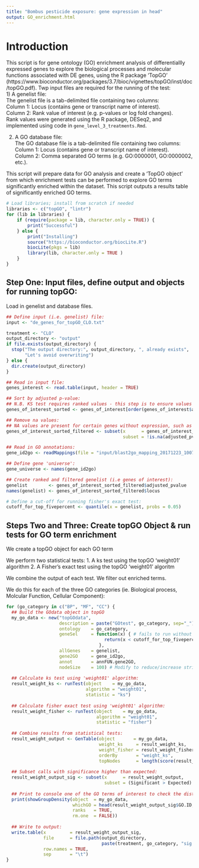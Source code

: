 ```yaml
---
title: "Bombus pesticide exposure: gene expression in head"
output: GO_enrichment.html
---
```


# Introduction 
This script is for gene ontology (GO) enrichment analysis of differentiallly expressed genes to explore the biological processes and molecular functions associated with DE genes, using the R package 'TopGO' (https://www.bioconductor.org/packages/3.7/bioc/vignettes/topGO/inst/doc/topGO.pdf).
Twp input files are required for the running of the test:  
1) A genelist file:  
The genelist file is a tab-delimited file containing two columns:  
Column 1: Locus (contains gene or transcript name of interest).  
Column 2: Rank value of interest (e.g. p-values or log fold changes).  
Rank values were generated using the R package, DESeq2, and implemented using code in ```gene_level_3_treatments.Rmd```.  

2) A GO database file:  
The GO database file is a tab-delimited file containing two columns:  
Column 1: Locus (contains gene or transcript name of interest).  
Column 2: Comma separated GO terms (e.g. GO:0000001, GO:0000002, etc.).  

This script will prepare data for GO analysis and create a 'TopGO object' from which enrichment tests can be performed to explore GO terms significantly enriched within the dataset. 
This script outputs a results table of significantly enriched GO terms.

```r
# Load libraries; install from scratch if needed
libraries <- c("topGO", "lintr")
for (lib in libraries) {
    if (require(package = lib, character.only = TRUE)) {
        print("Successful")
    } else {
        print("Installing")
        source("https://bioconductor.org/biocLite.R")
        biocLite(pkgs = lib)
        library(lib, character.only = TRUE )
    }
}
```

## Step One: Input files, define output and objects for running topGO: 
Load in genelist and database files.  

```r
## Define input (i.e. genelist) file:
input <- "de_genes_for_topGO_CLO.txt"

treatment <- "CLO"
output_directory <- "output"
if file.exists(output_directory) { 
  stop("The output directory:", output_directory, ", already exists", 
       "Let's avoid overwriting")
} else {
  dir.create(output_directory) 
}

## Read in input file:
genes_interest <- read.table(input, header = TRUE)

## Sort by adjusted p-value:
## N.B. KS test requires ranked values - this step is to ensure values are ranked:  
genes_of_interest_sorted <- genes_of_interest[order(genes_of_interest$adjusted_pvalue), ]

## Remove na values:
## NA values are present for certain genes without expression, such as tRNAs:
genes_of_interest_sorted_filtered <- subset(x      = genes_of_interest_sorted, 
                                            subset = !is.na(adjusted_pvalue))

## Read in GO annotations:  
gene_id2go <- readMappings(file = "input/blast2go_mapping_20171223_1007.input_database_for_topGO.txt")

## Define gene 'universe':  
gene_universe <- names(gene_id2go)

## Create ranked and filtered genelist (i.e genes of interest):  
genelist        <- genes_of_interest_sorted_filtered$adjusted_pvalue
names(genelist) <- genes_of_interest_sorted_filtered$locus

# Define a cut-off for running fisher's exact test:  
cutoff_for_top_fivepercent <- quantile(x = genelist, probs = 0.05)
```

## Steps Two and Three: Create topGO Object & run tests for GO term enrichment

We create a topGO object for each GO term

We perform two statistical tests:
1. A ks test using the topGO 'weight01' algorithm
2. A Fisher's exact test using the topGO 'weight01' algoritm

We combine the output of each test. 
We filter out enriched terms.

We do this for each of the three GO categories (ie. Biological process, Molcular Function, Cellular Component):


```r
for (go_category in c("BP", "MF", "CC") {
  ## Build the GOdata object in topGO
  my_go_data <- new("topGOdata",
                    description = paste("GOtest", go_category, sep="_"),
                    ontology    = go_category,
                    geneSel     = function(x) { # fails to run without this
                                     return(x < cutoff_for_top_fivepercent)
                                   },
                    allGenes    = genelist,
                    gene2GO     = gene_id2go,
                    annot       = annFUN.gene2GO,
                    nodeSize    = 100) # Modify to reduce/increase stringency.
  
  ## Calculate ks test using 'weight01' algorithm:
  result_weight_ks <- runTest(object    = my_go_data,
                              algorithm = "weight01",
                              statistic = "ks")
  
  ## Calculate fisher exact test using 'weight01' algorithm:
  result_weight_fisher <- runTest(object    = my_go_data,
                                  algorithm = "weight01",
                                  statistic = "fisher")
  
  ## Combine results from statistical tests:
  result_weight_output <- GenTable(object       = my_go_data,
                                   weight_ks     = result_weight_ks,
                                   weight_fisher = result_weight_fisher,
                                   orderBy       = "weight_ks",
                                   topNodes      = length(score(result_weight_ks)))
  
  ## Subset calls with significance higher than expected:
  result_weight_output_sig <- subset(x      = result_weight_output, 
                                     subset = (Significant > Expected) & (weight_ks < 0.05))
  
  ## Print to console one of the GO terms of interest to check the distribution of that GO term across ranked genes:
  print(showGroupDensity(object  = my_go_data,
                         whichGO = head(result_weight_output_sig$GO.ID, n = 1),
                         ranks   = TRUE,
                         rm.one  = FALSE))
  
  ## Write to output:
  write.table(x         = result_weight_output_sig,
              file      = file.path(output_directory,
                                    paste(treatment, go_category, "sig.tsv", sep="_"))
              row.names = TRUE,
              sep       = "\t")
}
```
